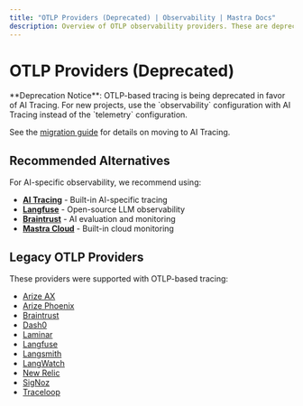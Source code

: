 ```yaml
---
title: "OTLP Providers (Deprecated) | Observability | Mastra Docs"
description: Overview of OTLP observability providers. These are deprecated - use AI Tracing instead.
---
```



# OTLP Providers (Deprecated)

<Callout type="warning">
  **Deprecation Notice**: OTLP-based tracing is being deprecated in favor of AI Tracing. For new projects, use the `observability` configuration with AI Tracing instead of the `telemetry` configuration.

  See the [migration guide](/examples/observability/migration-from-otlp.mdx) for details on moving to AI Tracing.
</Callout>

## Recommended Alternatives

For AI-specific observability, we recommend using:

- **[AI Tracing](/docs/observability/ai-tracing.mdx)** - Built-in AI-specific tracing
- **[Langfuse](/examples/observability/langfuse-integration.mdx)** - Open-source LLM observability
- **[Braintrust](/examples/observability/braintrust-integration.mdx)** - AI evaluation and monitoring
- **[Mastra Cloud](https://mastra.ai)** - Built-in cloud monitoring

## Legacy OTLP Providers

These providers were supported with OTLP-based tracing:

- [Arize AX](./providers/arize-ax.mdx)
- [Arize Phoenix](./providers/arize-phoenix.mdx)
- [Braintrust](./providers/braintrust.mdx)
- [Dash0](./providers/dash0.mdx)
- [Laminar](./providers/laminar.mdx)
- [Langfuse](./providers/langfuse.mdx)
- [Langsmith](./providers/langsmith.mdx)
- [LangWatch](./providers/langwatch.mdx)
- [New Relic](./providers/new-relic.mdx)
- [SigNoz](./providers/signoz.mdx)
- [Traceloop](./providers/traceloop.mdx)
